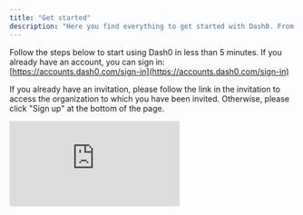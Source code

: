 ```yaml
---
title: "Get started"
description: "Here you find everything to get started with Dash0. From sign-up over sending data to getting information about the initial views in Dash0."
---
```


Follow the steps below to start using Dash0 in less than 5 minutes.
If you already have an account, you can sign in:
[https://accounts.dash0.com/sign-in](https://accounts.dash0.com/sign-in)

<Info>If you already have an invitation, please follow the link in the invitation to access the organization to which you have been invited.
Otherwise, please click "Sign up" at the bottom of the page.</Info>

<iframe src="https://www.youtube.com/embed/ItUWKGDfLWI&amp;rel=0?controls=true&amp;loop=true&amp;mute=true&amp;autoplay=true&amp;hl=en&amp;playlist=ItUWKGDfLWI&amp;rel=0" frameborder="0" allow="accelerometer; autoplay; clipboard-write; encrypted-media; gyroscope; picture-in-picture" allowfullscreen="" class="w-full h-full aspect-video"></iframe>
